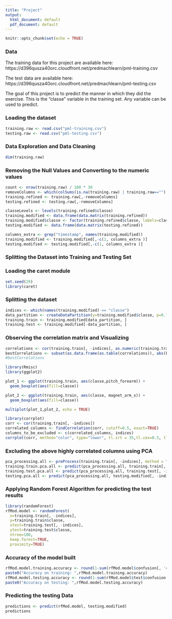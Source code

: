 ```yaml
---
title: "Project"
output:
  html_document: default
  pdf_document: default
---
```


```r
knitr::opts_chunk$set(echo = TRUE)
```

### Data

The training data for this project are available here:
https://d396qusza40orc.cloudfront.net/predmachlearn/pml-training.csv

The test data are available here:
https://d396qusza40orc.cloudfront.net/predmachlearn/pml-testing.csv

The goal of this project is to predict the manner in which they did the exercise. This is the "classe" variable in the training set. Any variable can be used to predict. 

### Loading the dataset

```r
training.raw <- read.csv("pml-training.csv")
testing.raw <- read.csv("pml-testing.csv")
```

### Data Exploration and Data Cleaning
```r
dim(training.raw)
```

### Removing the Null Values and Converting to the numeric values
```r

count <- nrow(training.raw) / 100 * 30
removeColumns <- which(colSums(is.na(training.raw) | training.raw=="") > count)
training.refined <- training.raw[,-removeColumns]
testing.refined <- testing.raw[,-removeColumns]

classeLevels <- levels(training.refined$classe)
training.modified <- data.frame(data.matrix(training.refined))
training.modified$classe <- factor(training.refined$classe, labels=classeLevels)
testing.modified <- data.frame(data.matrix(testing.refined))

columns_extra <- grep("timestamp", names(training.modified))
training.modified <- training.modified[,-c(1, columns_extra )]
testing.modified <- testing.modified[,-c(1, columns_extra )]
```

### Splitting the Dataset into Training and Testing Set

### Loading the caret module
```r
set.seed(29)
library(caret)
```

### Splitting the dataset
```r
indices <- which(names(training.modified) == "classe")
data_partition <- createDataPartition(y=training.modified$classe, p=0.75, list=FALSE)
training.train <- training.modified[data_partition, ]
training.test <- training.modified[-data_partition, ]
```

### Observing the correlation matrix and Visualizing
```r
correlations <- cor(training.train[, -indices], as.numeric(training.train$classe))
bestCorrelations <- subset(as.data.frame(as.table(correlations)), abs(Freq)>0.5)
#bestCorrelations

library(Rmisc)
library(ggplot2)

plot_1 <- ggplot(training.train, aes(classe,pitch_forearm)) + 
  geom_boxplot(aes(fill=classe))

plot_2 <- ggplot(training.train, aes(classe, magnet_arm_x)) + 
  geom_boxplot(aes(fill=classe))

multiplot(plot_1,plot_2, echo = TRUE)
```

```r
library(corrplot)
corr <- cor(training.train[, -indices])
correlated_columns <- findCorrelation(corr, cutoff=0.5, exact=TRUE)
columns_to_be_excluded <- c(correlated_columns, indices)
corrplot(corr, method="color", type="lower", tl.srt = 35,tl.cex=0.5, tl.col="red")
```

### Excluding the above highly correlated columns using PCA
```r
pca_processing.all <- preProcess(training.train[, -indices], method = "pca")
training.train.pca.all <- predict(pca_processing.all, training.train[, -indices])
training.test.pca.all <- predict(pca_processing.all, training.test[, -indices])
testing.pca.all <- predict(pca_processing.all, testing.modified[, -indices])

```
### Applying Random Forest Algorithm for predicting the test results

```r
library(randomForest)
rfMod.model <- randomForest(
  x=training.train[, -indices], 
  y=training.train$classe,
  xtest=training.test[, -indices], 
  ytest=training.test$classe, 
  ntree=100,
  keep.forest=TRUE,
  proximity=TRUE)
```
### Accuracy of the model built
```r
rfMod.model.training.accuracy <- round(1-sum(rfMod.model$confusion[, 'class.error']),2)
paste0("Accuracy on training: ",rfMod.model.training.accuracy)
rfMod.model.testing.accuracy <- round(1-sum(rfMod.model$test$confusion[, 'class.error']),2)
paste0("Accuracy on testing: ",rfMod.model.testing.accuracy)
```
### Predicting the testing Data
```r
predictions <- predict(rfMod.model, testing.modified)
predictions
```

